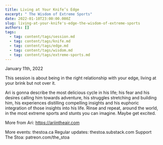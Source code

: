 ```yaml
---
title: Living at Your Knife’s Edge
excerpt: " The Wisdom of Extreme Sports"
date: 2022-01-10T23:00:00.000Z
slug: living-at-your-knife's-edge-the-wisdom-of-extreme-sports
authors: []
tags:
  - tag: content/tags/session.md
  - tag: content/tags/knife.md
  - tag: content/tags/edge.md
  - tag: content/tags/wisdom.md
  - tag: content/tags/extreme-sports.md
---
```


January 11th, 2022

This session is about being in the right relationship with your edge, living at your brink but not over it.

Ari is gonna describe the most delicious cycle in his life; his fear and his desires calling him towards adventure, his struggles stretching and building him, his experiences distilling compelling insights and his euphoric integration of those insights into his life. Rinse and repeat, around the world, in the most extreme sports and stunts you can imagine. Maybe get excited.

More from Ari: https://ariintheair.com

More events: thestoa.ca
Regular updates: thestoa.substack.com
Support The Stoa: patreon.com/the_stoa
